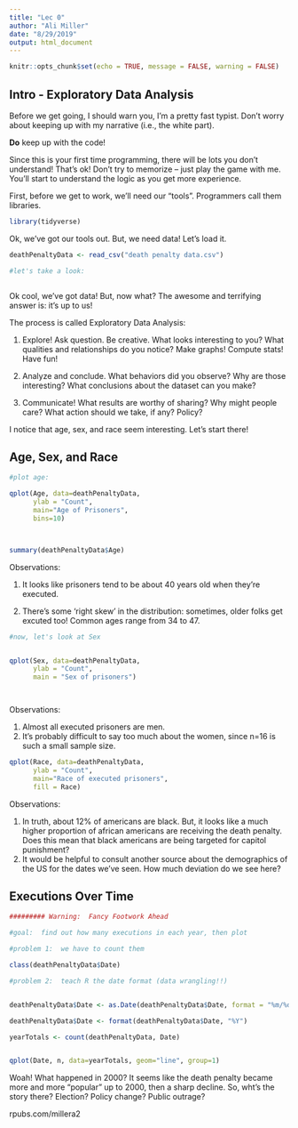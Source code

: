 ```yaml
---
title: "Lec 0"
author: "Ali Miller"
date: "8/29/2019"
output: html_document
---
```


```r
knitr::opts_chunk$set(echo = TRUE, message = FALSE, warning = FALSE)
```

## Intro - Exploratory Data Analysis

Before we get going, I should warn you, I'm a pretty fast typist.  Don't worry about keeping up with my narrative (i.e., the white part).

**Do** keep up with the code! 

Since this is your first time programming, there will be lots you don't understand!  That's ok!  Don't try to memorize -- just play the game with me.  You'll start to understand the logic as you get more experience.

First, before we get to work, we'll need our "tools".  Programmers call them libraries.

```r
library(tidyverse)
```



Ok, we've got our tools out.  But, we need data!  Let's load it.


```r

deathPenaltyData <- read_csv("death penalty data.csv")

#let's take a look:



```




Ok cool, we've got data!  But, now what?  The awesome and terrifying answer is:  it's up to us!  

The process is called Exploratory Data Analysis:

1) Explore!  Ask question.  Be creative.  What looks interesting to you?  What qualities and relationships do you notice?  Make graphs!  Compute stats!  Have fun!

2)  Analyze and conclude.  What behaviors did you observe?  Why are those interesting?  What conclusions about the dataset can you make? 

3)  Communicate!  What results are worthy of sharing?  Why might people care?  What action should we take, if any?  Policy?  

I notice that age, sex, and race seem interesting.  Let's start there!

## Age, Sex, and Race

```r


#plot age:

qplot(Age, data=deathPenaltyData, 
      ylab = "Count", 
      main="Age of Prisoners", 
      bins=10)



summary(deathPenaltyData$Age)


```


Observations:  

1) It looks like prisoners tend to be about 40 years old when they're executed.

2) There's some 'right skew' in the distribution:  sometimes, older folks get excuted too!  Common ages range from 34 to 47.

```r

#now, let's look at Sex


qplot(Sex, data=deathPenaltyData,
      ylab = "Count",
      main = "Sex of prisoners")




```

Observations:

1)  Almost all executed prisoners are men.
2) It's probably difficult to say too much about the women, since n=16 is such a small sample size.



```r

qplot(Race, data=deathPenaltyData,
      ylab = "Count",
      main="Race of executed prisoners",
      fill = Race)

```

Observations:

1)  In truth, about 12% of americans are black.  But, it looks like a much higher proportion of african americans are receiving the death penalty.  Does this mean that black americans are being targeted for capitol punishment?
2)  It would be helpful to consult another source about the demographics of the US for the dates we've seen.  How much deviation do we see here?


## Executions Over Time

```r
######### Warning:  Fancy Footwork Ahead

#goal:  find out how many executions in each year, then plot

#problem 1:  we have to count them

class(deathPenaltyData$Date)

#problem 2:  teach R the date format (data wrangling!!)


deathPenaltyData$Date <- as.Date(deathPenaltyData$Date, format = "%m/%d/%Y")

deathPenaltyData$Date <- format(deathPenaltyData$Date, "%Y")

yearTotals <- count(deathPenaltyData, Date)


qplot(Date, n, data=yearTotals, geom="line", group=1)

```


Woah!  What happened in 2000?  It seems like the death penalty became more and more "popular" up to 2000, then a sharp decline.  So, wht's the story there?  Election?  Policy change?  Public outrage?


rpubs.com/millera2


